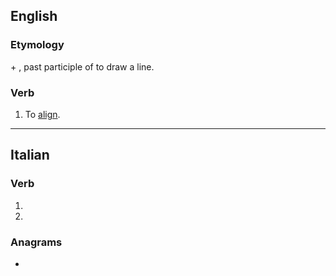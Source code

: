 ==English==

===Etymology===
{{etyl|la|en}} {{lena}} {{m|la|ad}} + {{m|la|lineatus}}, past participle of {{m|la|lineare}} to draw a line.

===Verb===
{{en-verb}}

# To [[align]].
#: {{rfquotek|en|Herschel}}

{{Webster 1913}}

----

==Italian==

===Verb===
{{head|it|verb form|cat2=past participle forms}}

# {{inflection of|it|allineare||2|p|pres|indc|;|2|p|impr}}
# {{feminine plural of|it|allineato}}

===Anagrams===
* {{anagrams|it|a=aaeeillnt|alleniate|anelliate}}